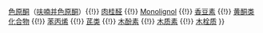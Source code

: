 {{navbox
| name = 苯丙素类化合物
| title = [[苯丙素类化合物]]类型

| group1 = [[苯丙素类化合物]]
| list1 = [[羟基苯丙烯酸]] {{!}} [[色原酮]]（[[呋喃并色原酮]]）{{!}} [[肉桂醛]] {{!}} [[Monolignol]] {{!}} [[香豆素]] {{!}} [[黄酮类化合物]] {{!}} [[苯丙烯]] {{!}} [[芪类]] {{!}} [[木酚素]] {{!}} [[木质素]] {{!}} [[木栓质]]
}}<noinclude>
[[Category:有机化学导航模板|{{PAGENAME}}]]
[[Category:苯丙素类| ]]
</noinclude>